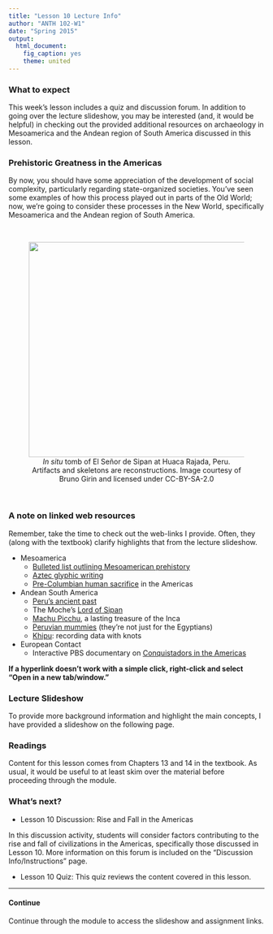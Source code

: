 ```yaml
---
title: "Lesson 10 Lecture Info"
author: "ANTH 102-W1"
date: "Spring 2015"
output:
  html_document:
    fig_caption: yes
    theme: united
---
```


### What to expect
This week's lesson includes a quiz and discussion forum. In addition to going over the lecture slideshow, you may be interested (and, it would be helpful) in checking out the provided additional resources on archaeology in Mesoamerica and the Andean region of South America discussed in this lesson. 


### Prehistoric Greatness in the Americas
By now, you should have some appreciation of the development of social complexity, particularly regarding state-organized societies. You've seen some examples of how this process played out in parts of the Old World; now, we're going to consider these processes in the New World, specifically Mesoamerica and the Andean region of South America. 

<br>

<CENTER>
<figure>
  <img src="https://farm1.staticflickr.com/33/66141228_ebcd21388c_o_d.jpg" width="640" height="424">
  <figcaption><i>In situ</i> tomb of El Se&ntilde;or de Sipan at Huaca Rajada, Peru. Artifacts and skeletons are reconstructions. Image courtesy of Bruno Girin and licensed under CC-BY-SA-2.0</figcaption>
</figure>
</CENTER>

<br>

### A note on linked web resources
Remember, take the time to check out the web-links I provide. Often, they (along with the textbook) clarify highlights that from the lecture slideshow.

- Mesoamerica
    + <a href="http://www.utexas.edu/courses/stross/ant322m_files/prehistory.htm" target="_blank">Bulleted list outlining Mesoamerican prehistory</a>
    + <a href="http://www.ancientscripts.com/aztec.html" target="_blank">Aztec glyphic writing</a>
    + <a href="http://gallery.sjsu.edu/sacrifice/precolumbian.html" target="_blank">Pre-Columbian human sacrifice</a> in the Americas
 
- Andean South America
    + <a href="http://www.sptimes.com/peru/piecing_together.html" target="_blank">Peru's ancient past</a>
    + The Moche's <a href="http://agutie.homestead.com/files/Sipan.htm" target="_blank">Lord of Sipan</a>
    + <a href="http://whc.unesco.org/en/list/274" target="_blank">Machu Picchu</a>, a lasting treasure of the Inca
    + <a href="http://www.pbs.org/wgbh/nova/peru/" target="_blank">Peruvian mummies</a> (they're not just for the Egyptians)
    + <a href="http://quipus.wikispaces.com/The+Khipu+Database+Project" target="_blank">Khipu</a>:  recording data with knots
    
- European Contact
    +  Interactive PBS documentary on <a href="http://www.pbs.org/opb/conquistadors/home.htm" target="_blank">Conquistadors in the Americas</a>
    

__If a hyperlink doesn't work with a simple click, right-click and select "Open in a new tab/window."__

### Lecture Slideshow
To provide more background information and highlight the main concepts, I have provided a slideshow on the following page.

### Readings
Content for this lesson comes from Chapters 13 and 14 in the textbook. As usual, it would be useful to at least skim over the material before proceeding through the module.

### What's next?
- Lesson 10 Discussion:  Rise and Fall in the Americas

In this discussion activity, students will consider factors contributing to the rise and fall of civilizations in the Americas, specifically those discussed in Lesson 10. More information on this forum is included on the "Discussion Info/Instructions" page.

- Lesson 10 Quiz:  This quiz reviews the content covered in this lesson.

---------

#### Continue
Continue through the module to access the slideshow and assignment links.
